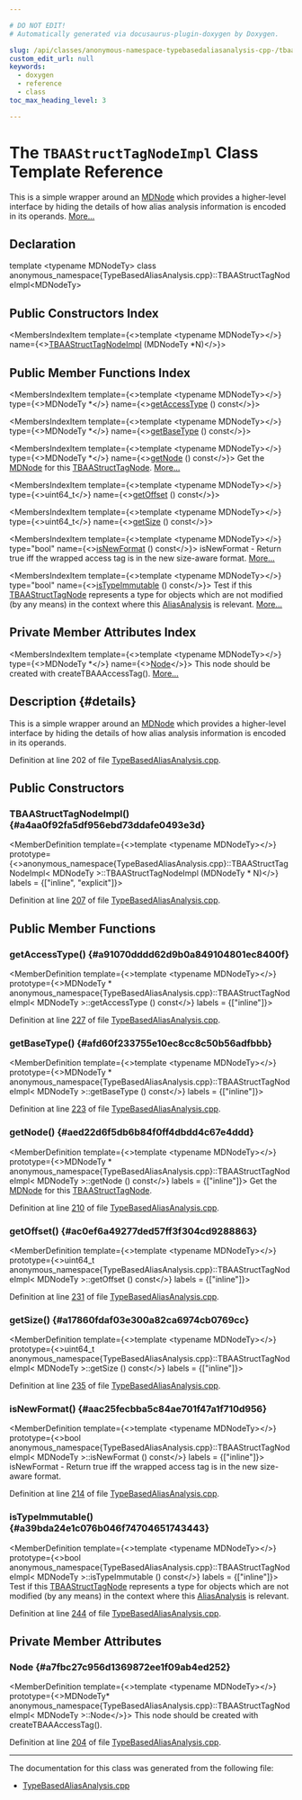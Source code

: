 ```yaml
---

# DO NOT EDIT!
# Automatically generated via docusaurus-plugin-doxygen by Doxygen.

slug: /api/classes/anonymous-namespace-typebasedaliasanalysis-cpp-/tbaastructtagnodeimpl
custom_edit_url: null
keywords:
  - doxygen
  - reference
  - class
toc_max_heading_level: 3

---
```





# The `TBAAStructTagNodeImpl` Class Template Reference

<DoxygenPage pluginConfig={pluginConfig}>

This is a simple wrapper around an <a href="/docs/api/classes/llvm/mdnode">MDNode</a> which provides a higher-level interface by hiding the details of how alias analysis information is encoded in its operands. <a href="#details">More...</a>

## Declaration

<CodeBlock>template &lt;typename MDNodeTy&gt;
class anonymous_namespace{TypeBasedAliasAnalysis.cpp}::TBAAStructTagNodeImpl&lt;MDNodeTy&gt;</CodeBlock>

## Public Constructors Index

<MembersIndex>

<MembersIndexItem
  template={<>template &lt;typename MDNodeTy&gt;</>}
  name={<><a href="#a4aa0f92fa5df956ebd73ddafe0493e3d">TBAAStructTagNodeImpl</a> (MDNodeTy &#42;N)</>}>
</MembersIndexItem>

</MembersIndex>

## Public Member Functions Index

<MembersIndex>

<MembersIndexItem
  template={<>template &lt;typename MDNodeTy&gt;</>}
  type={<>MDNodeTy &#42;</>}
  name={<><a href="#a91070dddd62d9b0a849104801ec8400f">getAccessType</a> () const</>}>
</MembersIndexItem>

<MembersIndexItem
  template={<>template &lt;typename MDNodeTy&gt;</>}
  type={<>MDNodeTy &#42;</>}
  name={<><a href="#afd60f233755e10ec8cc8c50b56adfbbb">getBaseType</a> () const</>}>
</MembersIndexItem>

<MembersIndexItem
  template={<>template &lt;typename MDNodeTy&gt;</>}
  type={<>MDNodeTy &#42;</>}
  name={<><a href="#aed22d6f5db6b84f0ff4dbdd4c67e4ddd">getNode</a> () const</>}>
Get the <a href="/docs/api/classes/llvm/mdnode">MDNode</a> for this <a href="/docs/api/namespaces/anonymous-typebasedaliasanalysis-cpp-/#a31ed9daca2d4d4aa3aada3e997dfb13f">TBAAStructTagNode</a>. <a href="#aed22d6f5db6b84f0ff4dbdd4c67e4ddd">More...</a>
</MembersIndexItem>

<MembersIndexItem
  template={<>template &lt;typename MDNodeTy&gt;</>}
  type={<>uint64&#95;t</>}
  name={<><a href="#ac0ef6a49277ded57ff3f304cd9288863">getOffset</a> () const</>}>
</MembersIndexItem>

<MembersIndexItem
  template={<>template &lt;typename MDNodeTy&gt;</>}
  type={<>uint64&#95;t</>}
  name={<><a href="#a17860fdaf03e300a82ca6974cb0769cc">getSize</a> () const</>}>
</MembersIndexItem>

<MembersIndexItem
  template={<>template &lt;typename MDNodeTy&gt;</>}
  type="bool"
  name={<><a href="#aac25fecbba5c84ae701f47a1f710d956">isNewFormat</a> () const</>}>
isNewFormat - Return true iff the wrapped access tag is in the new size-aware format. <a href="#aac25fecbba5c84ae701f47a1f710d956">More...</a>
</MembersIndexItem>

<MembersIndexItem
  template={<>template &lt;typename MDNodeTy&gt;</>}
  type="bool"
  name={<><a href="#a39bda24e1c076b046f74704651743443">isTypeImmutable</a> () const</>}>
Test if this <a href="/docs/api/namespaces/anonymous-typebasedaliasanalysis-cpp-/#a31ed9daca2d4d4aa3aada3e997dfb13f">TBAAStructTagNode</a> represents a type for objects which are not modified (by any means) in the context where this <a href="/docs/api/namespaces/llvm/#ae457f1cf451ed893666c4a384e58f8e5">AliasAnalysis</a> is relevant. <a href="#a39bda24e1c076b046f74704651743443">More...</a>
</MembersIndexItem>

</MembersIndex>

## Private Member Attributes Index

<MembersIndex>

<MembersIndexItem
  template={<>template &lt;typename MDNodeTy&gt;</>}
  type={<>MDNodeTy &#42;</>}
  name={<><a href="#a7fbc27c956d1369872ee1f09ab4ed252">Node</a></>}>
This node should be created with createTBAAAccessTag(). <a href="#a7fbc27c956d1369872ee1f09ab4ed252">More...</a>
</MembersIndexItem>

</MembersIndex>

## Description {#details}

This is a simple wrapper around an <a href="/docs/api/classes/llvm/mdnode">MDNode</a> which provides a higher-level interface by hiding the details of how alias analysis information is encoded in its operands.

Definition at line 202 of file <a href="/docs/api/files/lib/lib/analysis/typebasedaliasanalysis-cpp">TypeBasedAliasAnalysis.cpp</a>.

<SectionDefinition>

## Public Constructors

### TBAAStructTagNodeImpl() {#a4aa0f92fa5df956ebd73ddafe0493e3d}

<MemberDefinition
  template={<>template &lt;typename MDNodeTy&gt;</>}
  prototype={<>anonymous&#95;namespace&#123;TypeBasedAliasAnalysis.cpp&#125;::TBAAStructTagNodeImpl&lt; MDNodeTy &gt;::TBAAStructTagNodeImpl (MDNodeTy &#42; N)</>}
  labels = {["inline", "explicit"]}>

Definition at line <a href="/docs/api/files/lib/lib/analysis/typebasedaliasanalysis-cpp/#l00207">207</a> of file <a href="/docs/api/files/lib/lib/analysis/typebasedaliasanalysis-cpp">TypeBasedAliasAnalysis.cpp</a>.
</MemberDefinition>

</SectionDefinition>

<SectionDefinition>

## Public Member Functions

### getAccessType() {#a91070dddd62d9b0a849104801ec8400f}

<MemberDefinition
  template={<>template &lt;typename MDNodeTy&gt;</>}
  prototype={<>MDNodeTy &#42; anonymous&#95;namespace&#123;TypeBasedAliasAnalysis.cpp&#125;::TBAAStructTagNodeImpl&lt; MDNodeTy &gt;::getAccessType () const</>}
  labels = {["inline"]}>

Definition at line <a href="/docs/api/files/lib/lib/analysis/typebasedaliasanalysis-cpp/#l00227">227</a> of file <a href="/docs/api/files/lib/lib/analysis/typebasedaliasanalysis-cpp">TypeBasedAliasAnalysis.cpp</a>.
</MemberDefinition>

### getBaseType() {#afd60f233755e10ec8cc8c50b56adfbbb}

<MemberDefinition
  template={<>template &lt;typename MDNodeTy&gt;</>}
  prototype={<>MDNodeTy &#42; anonymous&#95;namespace&#123;TypeBasedAliasAnalysis.cpp&#125;::TBAAStructTagNodeImpl&lt; MDNodeTy &gt;::getBaseType () const</>}
  labels = {["inline"]}>

Definition at line <a href="/docs/api/files/lib/lib/analysis/typebasedaliasanalysis-cpp/#l00223">223</a> of file <a href="/docs/api/files/lib/lib/analysis/typebasedaliasanalysis-cpp">TypeBasedAliasAnalysis.cpp</a>.
</MemberDefinition>

### getNode() {#aed22d6f5db6b84f0ff4dbdd4c67e4ddd}

<MemberDefinition
  template={<>template &lt;typename MDNodeTy&gt;</>}
  prototype={<>MDNodeTy &#42; anonymous&#95;namespace&#123;TypeBasedAliasAnalysis.cpp&#125;::TBAAStructTagNodeImpl&lt; MDNodeTy &gt;::getNode () const</>}
  labels = {["inline"]}>
Get the <a href="/docs/api/classes/llvm/mdnode">MDNode</a> for this <a href="/docs/api/namespaces/anonymous-typebasedaliasanalysis-cpp-/#a31ed9daca2d4d4aa3aada3e997dfb13f">TBAAStructTagNode</a>.

Definition at line <a href="/docs/api/files/lib/lib/analysis/typebasedaliasanalysis-cpp/#l00210">210</a> of file <a href="/docs/api/files/lib/lib/analysis/typebasedaliasanalysis-cpp">TypeBasedAliasAnalysis.cpp</a>.
</MemberDefinition>

### getOffset() {#ac0ef6a49277ded57ff3f304cd9288863}

<MemberDefinition
  template={<>template &lt;typename MDNodeTy&gt;</>}
  prototype={<>uint64&#95;t anonymous&#95;namespace&#123;TypeBasedAliasAnalysis.cpp&#125;::TBAAStructTagNodeImpl&lt; MDNodeTy &gt;::getOffset () const</>}
  labels = {["inline"]}>

Definition at line <a href="/docs/api/files/lib/lib/analysis/typebasedaliasanalysis-cpp/#l00231">231</a> of file <a href="/docs/api/files/lib/lib/analysis/typebasedaliasanalysis-cpp">TypeBasedAliasAnalysis.cpp</a>.
</MemberDefinition>

### getSize() {#a17860fdaf03e300a82ca6974cb0769cc}

<MemberDefinition
  template={<>template &lt;typename MDNodeTy&gt;</>}
  prototype={<>uint64&#95;t anonymous&#95;namespace&#123;TypeBasedAliasAnalysis.cpp&#125;::TBAAStructTagNodeImpl&lt; MDNodeTy &gt;::getSize () const</>}
  labels = {["inline"]}>

Definition at line <a href="/docs/api/files/lib/lib/analysis/typebasedaliasanalysis-cpp/#l00235">235</a> of file <a href="/docs/api/files/lib/lib/analysis/typebasedaliasanalysis-cpp">TypeBasedAliasAnalysis.cpp</a>.
</MemberDefinition>

### isNewFormat() {#aac25fecbba5c84ae701f47a1f710d956}

<MemberDefinition
  template={<>template &lt;typename MDNodeTy&gt;</>}
  prototype={<>bool anonymous&#95;namespace&#123;TypeBasedAliasAnalysis.cpp&#125;::TBAAStructTagNodeImpl&lt; MDNodeTy &gt;::isNewFormat () const</>}
  labels = {["inline"]}>
isNewFormat - Return true iff the wrapped access tag is in the new size-aware format.

Definition at line <a href="/docs/api/files/lib/lib/analysis/typebasedaliasanalysis-cpp/#l00214">214</a> of file <a href="/docs/api/files/lib/lib/analysis/typebasedaliasanalysis-cpp">TypeBasedAliasAnalysis.cpp</a>.
</MemberDefinition>

### isTypeImmutable() {#a39bda24e1c076b046f74704651743443}

<MemberDefinition
  template={<>template &lt;typename MDNodeTy&gt;</>}
  prototype={<>bool anonymous&#95;namespace&#123;TypeBasedAliasAnalysis.cpp&#125;::TBAAStructTagNodeImpl&lt; MDNodeTy &gt;::isTypeImmutable () const</>}
  labels = {["inline"]}>
Test if this <a href="/docs/api/namespaces/anonymous-typebasedaliasanalysis-cpp-/#a31ed9daca2d4d4aa3aada3e997dfb13f">TBAAStructTagNode</a> represents a type for objects which are not modified (by any means) in the context where this <a href="/docs/api/namespaces/llvm/#ae457f1cf451ed893666c4a384e58f8e5">AliasAnalysis</a> is relevant.

Definition at line <a href="/docs/api/files/lib/lib/analysis/typebasedaliasanalysis-cpp/#l00244">244</a> of file <a href="/docs/api/files/lib/lib/analysis/typebasedaliasanalysis-cpp">TypeBasedAliasAnalysis.cpp</a>.
</MemberDefinition>

</SectionDefinition>

<SectionDefinition>

## Private Member Attributes

### Node {#a7fbc27c956d1369872ee1f09ab4ed252}

<MemberDefinition
  template={<>template &lt;typename MDNodeTy&gt;</>}
  prototype={<>MDNodeTy&#42; anonymous&#95;namespace&#123;TypeBasedAliasAnalysis.cpp&#125;::TBAAStructTagNodeImpl&lt; MDNodeTy &gt;::Node</>}>
This node should be created with createTBAAAccessTag().

Definition at line <a href="/docs/api/files/lib/lib/analysis/typebasedaliasanalysis-cpp/#l00204">204</a> of file <a href="/docs/api/files/lib/lib/analysis/typebasedaliasanalysis-cpp">TypeBasedAliasAnalysis.cpp</a>.
</MemberDefinition>

</SectionDefinition>

<hr/>

The documentation for this class was generated from the following file:

<ul>
<li><a href="/docs/api/files/lib/lib/analysis/typebasedaliasanalysis-cpp">TypeBasedAliasAnalysis.cpp</a></li>
</ul>

</DoxygenPage>
